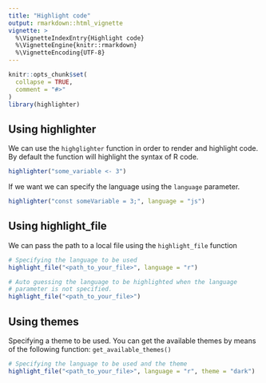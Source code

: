 ```yaml
---
title: "Highlight code"
output: rmarkdown::html_vignette
vignette: >
  %\VignetteIndexEntry{Highlight code}
  %\VignetteEngine{knitr::rmarkdown}
  %\VignetteEncoding{UTF-8}
---
```


```r
knitr::opts_chunk$set(
  collapse = TRUE,
  comment = "#>"
)
library(highlighter)
```

## Using highlighter
We can use the `highglighter` function in order to render and highlight code.
By default the function will highlight the syntax of R code.

```r
highlighter("some_variable <- 3")
```

If we want we can specify the language using the `language` parameter.

```r
highlighter("const someVariable = 3;", language = "js")
```

## Using highlight_file
We can pass the path to a local file using the `highlight_file` function

```r
# Specifying the language to be used
highlight_file("<path_to_your_file>", language = "r")

# Auto guessing the language to be highlighted when the language
# parameter is not specified.
highlight_file("<path_to_your_file>")
```

## Using themes

Specifying a theme to be used. You can get the available themes by
means of the following function: `get_available_themes()`

```r
# Specifying the language to be used and the theme
highlight_file("<path_to_your_file>", language = "r", theme = "dark")
```
